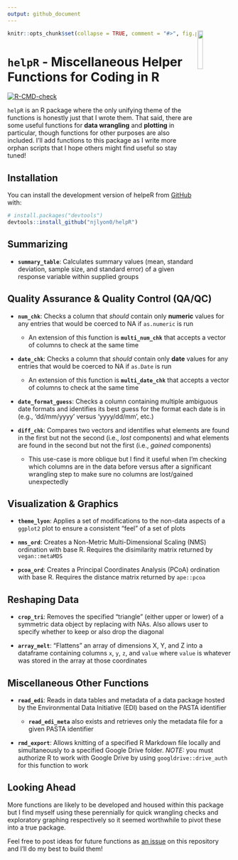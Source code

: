 ```yaml
---
output: github_document
---
```


<!-- README.md is generated from README.Rmd. Please edit that file -->

<img src = "inst/images/helpR_hex.png" align = "right" width = "15%"/>

```r
knitr::opts_chunk$set(collapse = TRUE, comment = "#>", fig.path = "man/figures/README-")
```

# `helpR` - Miscellaneous Helper Functions for Coding in R

<!-- badges: start -->
[![R-CMD-check](https://github.com/njlyon0/helpR/workflows/R-CMD-check/badge.svg)](https://github.com/njlyon0/helpR/actions)
<!-- badges: end -->

`helpR` is an R package where the only unifying theme of the functions is honestly just that I wrote them. That said, there are some useful functions for **data wrangling** and **plotting** in particular, though functions for other purposes are also included. I'll add functions to this package as I write more orphan scripts that I hope others might find useful so stay tuned!

## Installation

You can install the development version of helpeR from [GitHub](https://github.com/) with:

``` r
# install.packages("devtools")
devtools::install_github("njlyon0/helpR")
```

## Summarizing

- **`summary_table`**: Calculates summary values (mean, standard deviation, sample size, and standard error) of a given response variable within supplied groups

## Quality Assurance & Quality Control (QA/QC)

- **`num_chk`**: Checks a column that *should* contain only **numeric** values for any entries that would be coerced to NA if `as.numeric` is run

    - An extension of this function is **`multi_num_chk`** that accepts a vector of columns to check at the same time

- **`date_chk`**: Checks a column that *should* contain only **date** values for any entries that would be coerced to NA if `as.Date` is run

    - An extension of this function is **`multi_date_chk`** that accepts a vector of columns to check at the same time
    
- **`date_format_guess`**: Checks a column containing multiple ambiguous date formats and identifies its best guess for the format each date is in (e.g., 'dd/mm/yyyy' versus 'yyyy/dd/mm', etc.)

- **`diff_chk`**: Compares two vectors and identifies what elements are found in the first but not the second (i.e., *lost* components) and what elements are found in the second but not the first (i.e., *gained* components)

    - This use-case is more oblique but I find it useful when I'm checking which columns are in the data before versus after a significant wrangling step to make sure no columns are lost/gained unexpectedly

## Visualization & Graphics

- **`theme_lyon`**: Applies a set of modifications to the non-data aspects of a `ggplot2` plot to ensure a consistent "feel" of a set of plots

- **`nms_ord`**: Creates a Non-Metric Multi-Dimensional Scaling (NMS) ordination with base R. Requires the disimilarity matrix returned by `vegan::metaMDS`

- **`pcoa_ord`**: Creates a Principal Coordinates Analysis (PCoA) ordination with base R. Requires the distance matrix returned by `ape::pcoa`

## Reshaping Data

- **`crop_tri`**: Removes the specified "triangle" (either upper or lower) of a symmetric data object by replacing with NAs. Also allows user to specify whether to keep or also drop the diagonal

- **`array_melt`**: "Flattens" an array of dimensions X, Y, and Z into a dataframe containing columns `x`, `y`, `z`, and `value` where `value` is whatever was stored in the array at those coordinates

## Miscellaneous Other Functions

- **`read_edi`**: Reads in data tables and metadata of a data package hosted by the Environmental Data Initiative (EDI) based on the PASTA identifier

    - **`read_edi_meta`** also exists and retrieves only the metadata file for a given PASTA identifier

- **`rmd_export`**: Allows knitting of a specified R Markdown file locally and simultaneously to a specified Google Drive folder. *NOTE:* you must authorize R to work with Google Drive by using `googldrive::drive_auth` for this function to work

## Looking Ahead

More functions are likely to be developed and housed within this package but I find myself using these perennially for quick wrangling checks and exploratory graphing respectively so it seemed worthwhile to pivot these into a true package.

Feel free to post ideas for future functions as [an issue](https://github.com/njlyon0/helpR/issues) on this repository and I'll do my best to build them!
